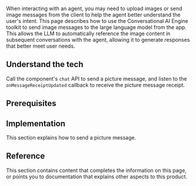 
When interacting with an agent, you may need to upload images or send image messages from the client to help the agent better understand the user's intent. This page describes how to use the Conversational AI Engine toolkit to send image messages to the large language model from the app. This allows the LLM to automatically reference the image content in subsequent conversations with the agent, allowing it to generate responses that better meet user needs.

## Understand the tech

<Tech />

Call the component's `chat` API to send a picture message, and listen to the `onMessageReceiptUpdated` callback to receive the picture message receipt.

## Prerequisites

<Prerequisites />

## Implementation

This section explains how to send a picture message.

<Implementation />

## Reference 

This section contains content that completes the information on this page, or points you to documentation that explains other aspects to this product.

<Reference />
